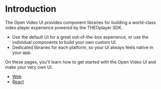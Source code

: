 # Introduction

The Open Video UI provides component libraries for building a world-class video player experience powered by the THEOplayer SDK.

- Use the default UI for a great out-of-the-box experience, or use the individual components to build your own custom UI.
- Dedicated libraries for each platform, so your UI always feels native in your app.

On these pages, you'll learn how to get started with the Open Video UI and make your very own UI.

<!-- TODO Make this prettier -->

- [Web](./web/)
- [React](./react/)
